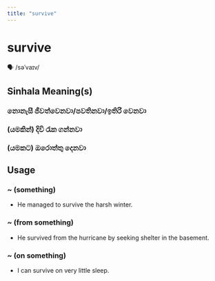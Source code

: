 ```yaml
---
title: "survive"
---
```


# survive

🗣️ /səˈvaɪv/

## Sinhala Meaning(s)

### නොනැසී ජීවත්වෙනවා/පවතිනවා/ඉතිරි වෙනවා
### (යමකින්) දිවි රැක ගන්නවා
### (යමකට) ඔරොත්තු දෙනවා

## Usage

### ~ (something)

- He managed to survive the harsh winter.


### ~ (from something)

- He survived from the hurricane by seeking shelter in the basement.


### ~ (on something)

- I can survive on very little sleep.

